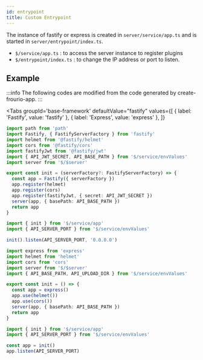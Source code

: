 ```yaml
---
id: entrypoint
title: Custom Entrypoint
---
```



The instance of fastify or express is created in `server/service/app.ts` and is started in `server/entrypoint/index.ts`.

- `$/service/app.ts` : to access the server instance to register plugins
- `$/entrypoint/index.ts` : to change the IP address or port to listen.

## Example

:::info
The following codes are modified from the code generated by create-frourio-app.
:::

<Tabs
  groupId='base-framework'
  defaultValue="fastify"
  values={[
    { label: 'Fastify', value: 'fastify' },
    { label: 'Express', value: 'express' },
  ]}
>
<TabItem value="fastify">

```ts title=$/service/app.ts
import path from 'path'
import Fastify, { FastifyServerFactory } from 'fastify'
import helmet from '@fastify/helmet'
import cors from '@fastify/cors'
import fastifyJwt from '@fastify/jwt'
import { API_JWT_SECRET, API_BASE_PATH } from '$/service/envValues'
import server from '$/$server'

export const init = (serverFactory?: FastifyServerFactory) => {
  const app = Fastify({ serverFactory })
  app.register(helmet)
  app.register(cors)
  app.register(fastifyJwt, { secret: API_JWT_SECRET })
  server(app, { basePath: API_BASE_PATH })
  return app
}
```

```ts title=$/entrypoints/index.ts
import { init } from '$/service/app'
import { API_SERVER_PORT } from '$/service/envValues'

init().listen(API_SERVER_PORT, '0.0.0.0')
```

</TabItem>
<TabItem value="express">

```ts title=$/service/app.ts
import express from 'express'
import helmet from 'helmet'
import cors from 'cors'
import server from '$/$server'
import { API_BASE_PATH, API_UPLOAD_DIR } from '$/service/envValues'

export const init = () => {
  const app = express()
  app.use(helmet())
  app.use(cors())
  server(app, { basePath: API_BASE_PATH })
  return app
}
```

```ts title=$/entrypoints/index.ts
import { init } from '$/service/app'
import { API_SERVER_PORT } from '$/service/envValues'

const app = init()
app.listen(API_SERVER_PORT)
```

</TabItem>
</Tabs>
